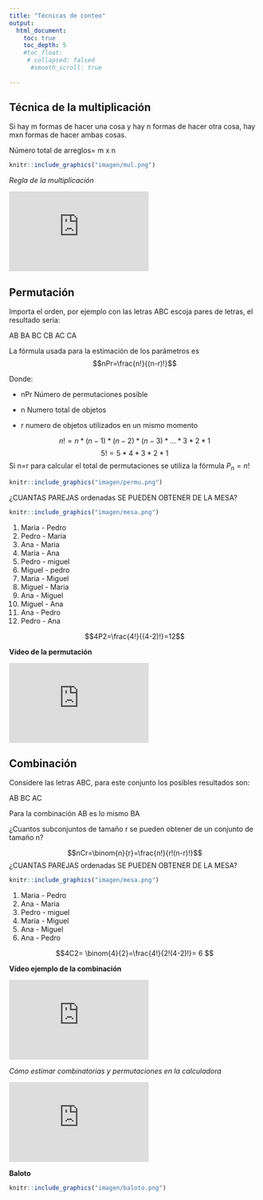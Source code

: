 ```yaml
---
title: "Técnicas de conteo"
output:
  html_document:
    toc: true
    toc_depth: 5
    #toc_float:
     # collapsed: falsed
      #smooth_scroll: true
   
---
```


## Técnica de la multiplicación 

Si hay m formas de hacer una cosa y hay n formas de hacer otra cosa, hay mxn formas de hacer ambas cosas. 

Número total de arreglos= m x n



```r
knitr::include_graphics("imagen/mul.png")
```


*Regla de la multiplicación*

<iframe width="280" height="160" src="https://www.youtube.com/embed/OuZioEJruUg" frameborder="0" allow="accelerometer; autoplay; encrypted-media; gyroscope; picture-in-picture" allowfullscreen></iframe>

## Permutación

Importa el orden, por ejemplo con las letras ABC escoja pares de letras, el resultado sería:

AB BA BC CB AC CA


La fórmula usada para la estimación de los parámetros es
$$nPr=\frac{n!}{(n-r)!}$$



Donde:

- nPr Número de permutaciones posible

- n Numero total de objetos

- r numero de objetos utilizados en un mismo momento

$$n!=n*(n-1)*(n-2)*(n-3)*...*3*2*1$$
$$5!=5*4*3*2*1$$
Si n=r para calcular el total de permutaciones se utiliza la  fórmula $P_n=n!$



```r
knitr::include_graphics("imagen/permu.png")
```

¿CUANTAS PAREJAS ordenadas SE PUEDEN OBTENER DE LA MESA?

```r
knitr::include_graphics("imagen/mesa.png")
```


1. Maria - Pedro
2. Pedro - Maria
3. Ana - Maria
4. Maria - Ana
5. Pedro - miguel
6. Miguel - pedro
7. Maria - Miguel
8. Miguel - Maria 
9. Ana - Miguel
10. Miguel - Ana 
11. Ana - Pedro
12. Pedro - Ana 


$$4P2=\frac{4!}{(4-2)!}=12$$

**Vídeo de la permutación**

<iframe width="280" height="160" src="https://www.youtube.com/embed/GSldM3plWD8" frameborder="0" allow="accelerometer; autoplay; encrypted-media; gyroscope; picture-in-picture" allowfullscreen></iframe>

## Combinación

Considere las letras ABC, para este conjunto los posibles resultados son:

AB BC AC

Para la combinación AB es lo mismo BA

¿Cuantos subconjuntos de tamaño r se pueden obtener de un conjunto de tamaño n?


$$nCr=\binom{n}{r}=\frac{n!}{r!(n-r)!}$$
¿CUANTAS PAREJAS ordenadas SE PUEDEN OBTENER DE LA MESA?

```r
knitr::include_graphics("imagen/mesa.png")
```


1. Maria - Pedro
2. Ana - Maria
3. Pedro - miguel
4. Maria - Miguel
5. Ana - Miguel
6. Ana - Pedro



$$4C2= \binom{4}{2}=\frac{4!}{2!(4-2)!}= 6 $$


**Vídeo ejemplo de la combinación**

<iframe width="280" height="160" src="https://www.youtube.com/embed/ACy6TerY6Xw" title="Combinación - Ejemplo 2" frameborder="0" allow="accelerometer; autoplay; clipboard-write; encrypted-media; gyroscope; picture-in-picture; web-share" allowfullscreen></iframe>

*Cómo estimar combinatorias y permutaciones en la calculadora*

<iframe width="280" height="160" src="https://www.youtube.com/embed/q0TNGY2xMrM" frameborder="0" allow="accelerometer; autoplay; encrypted-media; gyroscope; picture-in-picture" allowfullscreen></iframe>



**Baloto**




```r
knitr::include_graphics("imagen/baloto.png")
```





